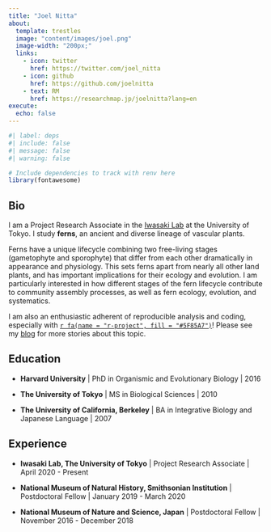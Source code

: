 ```yaml
---
title: "Joel Nitta"
about:
  template: trestles
  image: "content/images/joel.png"
  image-width: "200px;"
  links:
    - icon: twitter
      href: https://twitter.com/joel_nitta
    - icon: github
      href: https://github.com/joelnitta
    - text: RM
      href: https://researchmap.jp/joelnitta?lang=en
execute:
  echo: false
---
```


```r
#| label: deps
#| include: false
#| message: false
#| warning: false

# Include dependencies to track with renv here
library(fontawesome)
```

:::{.column-body-outset}

## Bio

I am a Project Research Associate in the [Iwasaki Lab](http://iwasakilab.k.u-tokyo.ac.jp) at the University of Tokyo. I study **ferns**, an ancient and diverse lineage of vascular plants.

Ferns have a unique lifecycle combining two free-living stages (gametophyte and sporophyte) that differ from each other dramatically in appearance and physiology. This sets ferns apart from nearly all other land plants, and has important implications for their ecology and evolution. I am particularly interested in how different stages of the fern lifecycle contribute to community assembly processes, as well as fern ecology, evolution, and systematics.

I am also an enthusiastic adherent of reproducible analysis and coding, especially with [`r fa(name = "r-project", fill = "#5F85A7")`](https://www.r-project.org/)! Please see my [blog](blog.html) for more stories about this topic.

## Education

- **Harvard University** | PhD in Organismic and Evolutionary Biology | 2016

- **The University of Tokyo** | MS in Biological Sciences | 2010

- **The University of California, Berkeley** | BA in Integrative Biology and Japanese Language | 2007

## Experience

- **Iwasaki Lab, The University of Tokyo** | Project Research Associate | April 2020 - Present

- **National Museum of Natural History, Smithsonian Institution** | Postdoctoral Fellow | January 2019 - March 2020

- **National Museum of Nature and Science, Japan** | Postdoctoral Fellow | November 2016 - December 2018

:::
